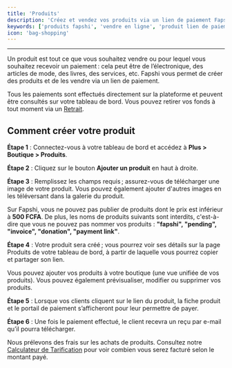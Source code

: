 ```yaml
---
title: 'Produits'
description: 'Créez et vendez vos produits via un lien de paiement Fapshi. Gérez votre boutique, partagez des liens et recevez vos paiements en toute simplicité.'
keywords: ['produits fapshi', 'vendre en ligne', 'produit lien de paiement', 'boutique fapshi', 'créer un produit', 'paiement produit', 'ecommerce cameroun']
icon: 'bag-shopping'
---
```


---

Un produit est tout ce que vous souhaitez vendre ou pour lequel vous souhaitez recevoir un paiement : cela peut être de l’électronique, des articles de mode, des livres, des services, etc. Fapshi vous permet de créer des produits et de les vendre via un lien de paiement.

<Tip>Tous les paiements sont effectués directement sur la plateforme et peuvent être consultés sur votre tableau de bord. Vous pouvez retirer vos fonds à tout moment via un [Retrait](/fr/guides/managing-payments/payouts).</Tip>

## Comment créer votre produit

**Étape 1** : Connectez-vous à votre tableau de bord et accédez à **Plus > Boutique > Produits**.

**Étape 2** : Cliquez sur le bouton **Ajouter un produit** en haut à droite.

**Étape 3** : Remplissez les champs requis ; assurez-vous de télécharger une image de votre produit. Vous pouvez également ajouter d'autres images en les téléversant dans la galerie du produit.

<Note>Sur Fapshi, vous ne pouvez pas publier de produits dont le prix est inférieur à **500 FCFA**. De plus, les noms de produits suivants sont interdits, c'est-à-dire que vous ne pouvez pas nommer vos produits : **"fapshi", "pending", "invoice", "donation", "payment link"**.</Note>

**Étape 4** : Votre produit sera créé ; vous pourrez voir ses détails sur la page Produits de votre tableau de bord, à partir de laquelle vous pourrez copier et partager son lien.

<Info>Vous pouvez ajouter vos produits à votre boutique (une vue unifiée de vos produits). Vous pouvez également prévisualiser, modifier ou supprimer vos produits.</Info>

**Étape 5** : Lorsque vos clients cliquent sur le lien du produit, la fiche produit et le portail de paiement s’afficheront pour leur permettre de payer.

**Étape 6** : Une fois le paiement effectué, le client recevra un reçu par e-mail qu’il pourra télécharger.

<Info>Nous prélevons des frais sur les achats de produits. Consultez notre [Calculateur de Tarification](https://fapshi.com/fr/nos-tarifs#pricing-calculator) pour voir combien vous serez facturé selon le montant payé.</Info>
